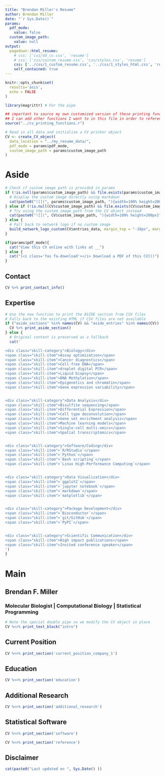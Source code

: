 ```yaml
---
title: "Brendan Miller's Resume"
author: Brendan Miller
date: "`r Sys.Date()`"
params:
  pdf_mode:
    value: false
  custom_image_path:
    value: null
output:
  pagedown::html_resume:
    # css: ['css/dd_cv.css', 'resume']
    # css: ['css/custom_resume.css', 'css/styles.css', 'resume']
    css: ['../css/1_custom_resume.css', '../css/1_styles_html.css', 'resume']
    self_contained: true
---
```


<style>
/* Custom styles for the ASIDE section skills */
.skill-category {
  font-weight: bold;
  display: block;
  margin: 0 !important;
  padding: 0 !important;
  height: 0.8em !important; /* Reduced from 1.2em */
  line-height: 0.8 !important; /* Added to reduce vertical space */
}

/* Space between categories but not at the top */
.skill-category:not(:first-of-type) {
  margin-top: 0.4em !important;
  margin-bottom: -0.2em !important;
}

.skill-item {
  padding-left: 1em;
  display: block;
  margin-top: -0.20em !important; /* Increased negative margin to pull up skill items further */
  line-height: 1.0; /* Reduced from 1.2 */
}

/* Category spacing handled by CSS rules on skill-category */

.pagedjs_page:first-of-type .aside {
  margin-top: -50px; /* Move content higher */
}
</style>

```r
knitr::opts_chunk$set(
  results='asis', 
  echo = FALSE
)

library(magrittr) # For the pipe

## important to source my own customized version of these printing functions.
## I can add other functions I want to in this file in order to reference them later in this rmd when rendered.
source("../cv_printing_functions.r")

# Read in all data and initialize a CV printer object
CV <- create_CV_object(
  data_location = "../my_resume_data/",
  pdf_mode = params$pdf_mode,
  custom_image_path = params$custom_image_path
)

```


Aside
================================================================================

<!-- This is to insert a picture of me instead -->
<!-- ![logo](me.jpg){width=100%} -->

```r
# Check if custom image path is provided in params
if (!is.null(params$custom_image_path) && file.exists(params$custom_image_path)) {
  # Display the custom image directly using markdown
  cat(paste0("![](", params$custom_image_path, "){width=100% height=200px}"))
} else if (!is.null(CV$custom_image_path) && file.exists(CV$custom_image_path)) {
  # Try using the custom_image_path from the CV object instead
  cat(paste0("![](", CV$custom_image_path, "){width=100% height=200px}"))
} else {
  # Fall back to network logo if no custom image
  build_network_logo_custom(CV$entries_data, margin_top = "-10px", margin_bottom = "0px", width = "100%", height = "200px")
}
```

```r
if(params$pdf_mode){
  cat("View this CV online with links at __")
} else {
  cat("[<i class='fas fa-download'></i> Download a PDF of this CV]()")
}
```

Contact {#contact}
--------------------------------------------------------------------------------

```r
CV %>% print_contact_info()
```

<!-- Software Coding {#skills} -->
<!-- -------------------------------------------------------------------------------- -->
<!-- &nbsp;&nbsp;&nbsp;&nbsp;`R/RStudio`<br />&nbsp;&nbsp;&nbsp;&nbsp;`Python`<br />&nbsp;&nbsp;&nbsp;&nbsp;`Bash scripting`<br />&nbsp;&nbsp;&nbsp;&nbsp;`Linux High-Performance`<br />&nbsp;&nbsp;&nbsp;&nbsp;&nbsp;`Computing` -->


Expertise {#skills}
--------------------------------------------------------------------------------
```r
# Use the new function to print the ASIDE section from CSV files
# Falls back to the existing HTML if CSV files are not available
if ("aside_sections" %in% names(CV) && "aside_entries" %in% names(CV)) {
  CV %>% print_aside_section()
} else {
  # Original content is preserved as a fallback
  cat('

<div class="skill-category">Biology</div>
<span class="skill-item">Assay optimization</span>
<span class="skill-item">Cancer diagnostics</span>
<span class="skill-item">Cell-free DNA</span>
<span class="skill-item">droplet digital PCR</span>
<span class="skill-item">Liquid biopsy</span>
<span class="skill-item">DNA Methylation</span>
<span class="skill-item">Epigenetics and chromatin</span>
<span class="skill-item">Gene expression variability</span>


<div class="skill-category">Data Analysis</div>
<span class="skill-item">Bisulfite sequencing</span>
<span class="skill-item">Differential Expression</span>
<span class="skill-item">Cell type deconvolution</span>
<span class="skill-item">Gene set enrichment analysis</span>
<span class="skill-item">Machine learning models</span>
<span class="skill-item">Single-cell multi-omics</span>
<span class="skill-item">Spatial transcriptomics</span>


<div class="skill-category">Software/Coding</div>
<span class="skill-item">`R/RStudio`</span>
<span class="skill-item">`Python`</span>
<span class="skill-item">`Bash scripting`</span>
<span class="skill-item">`Linux High-Performance Computing`</span>


<div class="skill-category">Data Visualization</div>
<span class="skill-item">`ggplot2`</span>
<span class="skill-item">`jupyter notebook`</span>
<span class="skill-item">`markdown`</span>
<span class="skill-item">`matplotlib`</span>


<div class="skill-category">Package Development</div>
<span class="skill-item">`Bioconductor`</span>
<span class="skill-item">`git/GitHub`</span>
<span class="skill-item">`PyPI`</span>


<div class="skill-category">Scientific Communication</div>
<span class="skill-item">High impact publications</span>
<span class="skill-item">Invited conference speaker</span>
')
}
```

Main
================================================================================

Brendan F. Miller {#title}
--------------------------------------------------------------------------------

### Molecular Biologist | Computational Biology | Statistical Programming

```r
# Note the special double pipe so we modify the CV object in place
CV %<>% print_text_block("intro")
```

Current Position {data-icon=user data-concise=true}
--------------------------------------------------------------------------------
```r
CV %<>% print_section('current_position_company_1')
```


Education {data-icon=graduation-cap data-concise=true}
--------------------------------------------------------------------------------

```r
CV %<>% print_section('education')
```


Additional Research {data-icon=laptop data-concise=true}
--------------------------------------------------------------------------------

```r
CV %<>% print_section('additional_research')
```


Statistical Software {data-icon=cloud-upload data-concise=true}
--------------------------------------------------------------------------------

```r
CV %<>% print_section('software')
```




```r
CV %<>% print_section('reference')
```


Disclaimer {#disclaimer}
--------------------------------------------------------------------------------

```r
cat(paste0("Last updated on ", Sys.Date() ))
```


<!-- Made using R package [**pagedown**](https://github.com/rstudio/pagedown). -->

<!-- The source code is available [on github.com/nstrayer/cv](/Users/brendan/Desktop/Misc Projects/data_cv/datadrivencv/). -->

<!-- Last updated on `r Sys.Date()`. -->
